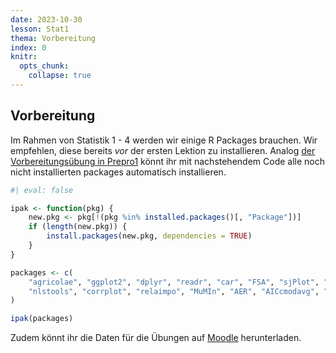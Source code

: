 ```yaml
---
date: 2023-10-30
lesson: Stat1
thema: Vorbereitung
index: 0
knitr:
  opts_chunk: 
    collapse: true
---
```


## Vorbereitung {#sec-stat1-4-vorbereitung}

Im Rahmen von Statistik 1 - 4 werden wir einige R Packages brauchen. Wir empfehlen, diese bereits *vor* der ersten Lektion zu installieren. Analog [der Vorbereitungsübung in Prepro1](#sec-prepro-vorbereitung) könnt ihr mit nachstehendem Code alle noch nicht installierten packages automatisch installieren.

```r
#| eval: false

ipak <- function(pkg) {
    new.pkg <- pkg[!(pkg %in% installed.packages()[, "Package"])]
    if (length(new.pkg)) {
        install.packages(new.pkg, dependencies = TRUE)
    }
}

packages <- c(
    "agricolae", "ggplot2", "dplyr", "readr", "car", "FSA", "sjPlot", "ggfortify", "multcomp",
    "nlstools", "corrplot", "relaimpo", "MuMIn", "AER", "AICcmodavg", "mgcv"
)

ipak(packages)
```

Zudem könnt ihr die Daten für die Übungen auf [Moodle](https://moodle.zhaw.ch/mod/resource/view.php?id=976905) herunterladen.